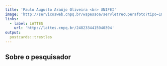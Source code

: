 ```yaml
---
title: 'Paulo Augusto Araújo Oliveira <br> UNIFEI'
image: 'http://servicosweb.cnpq.br/wspessoa/servletrecuperafoto?tipo=1&id=K1585962D0'
links:
  - label: LATTES
    url: 'http://lattes.cnpq.br/2482334415040394'
output:
  postcards::trestles
---
```



<div style="text-align: justify">


## Sobre o pesquisador





